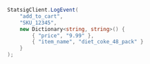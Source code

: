 ```csharp
StatsigClient.LogEvent(
    "add_to_cart",
    "SKU_12345",
    new Dictionary<string, string>() {
        { "price", "9.99" },
        { "item_name", "diet_coke_48_pack" }
    }
);
```
